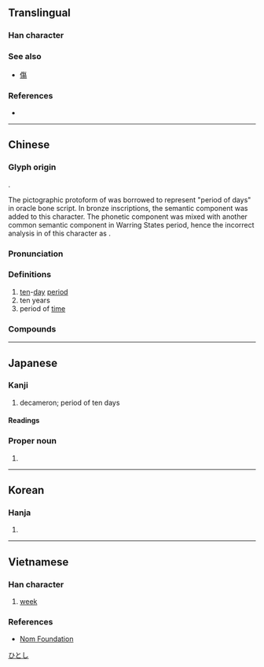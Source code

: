 {{also|句}}
{{character info/new}}
==Translingual==

===Han character===
{{stroke order|strokes=6}}
{{Han char|rn=72|rad=日|as=02|sn=6|four=27620|canj=PA|ids=⿹勹日}}

===See also===
* {{l|mul|复}} [[傷]] <!-- Graphically similar -->

===References===
* {{Han ref|kx=0489.160|dkj=13746|dj=0850.130|hdz=21485.030|uh=65EC|ud=26092|bh=A6AF|bd=42671}}

----

==Chinese==
{{zh-forms|alt=𠣙}}

===Glyph origin===
{{Han etyl}}

{{Han compound|螾|t1=earthworm|日|t2=sun/day|ls=psc}}.

The pictographic protoform of {{zh-l|*螾}} was borrowed to represent "period of days" in oracle bone script. In bronze inscriptions, the semantic component {{zh-l|*日|sun/day}} was added to this character. The phonetic component was mixed with another common semantic component {{zh-l|*勹|bow down}} in Warring States period, hence the incorrect analysis in ''{{w|Shuowen Jiezi}}'' of this character as {{Han compound|勹|日}}.

===Pronunciation===
{{zh-pron
|m=xún
|c=ceon4
|mn=sûn
|mc=y
|oc=y
|cat=n
}}

===Definitions===
{{zh-hanzi}}

# [[ten]]-[[day]] [[period]]
# ten years
# period of [[time]]

===Compounds===
{{zh-der|兼旬|初旬|中旬|上旬|下旬|旬休|旬歲|旬始|旬朔|淹旬曠月|旬日|旬月|由旬|旬刊|旬年|經旬累月}}

----

==Japanese==

===Kanji===
{{ja-kanji|grade=c|rs=日02}}

# decameron; period of ten days

====Readings====
{{ja-readings
|goon=じゅん
|kanon=しゅん
}}

===Proper noun===
{{ja-pos|proper|ひとし}}

# {{given name|ja|male}}

[[Category:Japanese male given names|ひとし]]

----

==Korean==

===Hanja===
{{ko-hanja|hangeul=순|eumhun=|rv=sun|mr=sun|y=swun}}

# {{rfdef|ko|sort=日02}}

----

==Vietnamese==
{{attention|vi|check definition}}

===Han character===
{{vi-hantu|[[tuần]]|rs=日02}}

# [[week]]

===References===
* [http://nomfoundation.org/common/nom_details.php?codepoint=65ec Nom Foundation]

{{cln|vi|Han tu}}